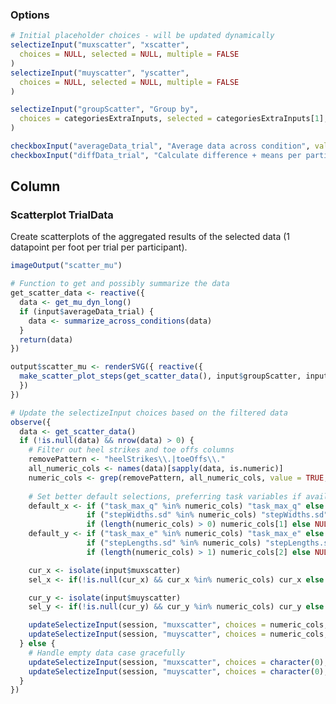 ### Options
```r
# Initial placeholder choices - will be updated dynamically
selectizeInput("muxscatter", "xscatter",
  choices = NULL, selected = NULL, multiple = FALSE
)
selectizeInput("muyscatter", "yscatter",
  choices = NULL, selected = NULL, multiple = FALSE
)

selectizeInput("groupScatter", "Group by",
  choices = categoriesExtraInputs, selected = categoriesExtraInputs[1], multiple = FALSE
)

checkboxInput("averageData_trial", "Average data across condition", value = FALSE)
checkboxInput("diffData_trial", "Calculate difference + means per participant", value = FALSE)
```

Column
--------------------------------------------

### Scatterplot TrialData {data-height=1500}
Create scatterplots of the aggregated results of the selected data (1 datapoint per foot per trial per participant).

```r
imageOutput("scatter_mu")
```

```r
# Function to get and possibly summarize the data
get_scatter_data <- reactive({
  data <- get_mu_dyn_long()
  if (input$averageData_trial) {
    data <- summarize_across_conditions(data)
  }
  return(data)
})

output$scatter_mu <- renderSVG({ reactive({
  make_scatter_plot_steps(get_scatter_data(), input$groupScatter, input$muxscatter, input$muyscatter, show_legend=TRUE, baseSize = input$baseSize)
  })
})

# Update the selectizeInput choices based on the filtered data
observe({
  data <- get_scatter_data()
  if (!is.null(data) && nrow(data) > 0) {
    # Filter out heel strikes and toe offs columns
    removePattern <- "heelStrikes\\.|toeOffs\\."
    all_numeric_cols <- names(data)[sapply(data, is.numeric)]
    numeric_cols <- grep(removePattern, all_numeric_cols, value = TRUE, invert = TRUE)
    
    # Set better default selections, preferring task variables if available
    default_x <- if ("task_max_q" %in% numeric_cols) "task_max_q" else
                 if ("stepWidths.sd" %in% numeric_cols) "stepWidths.sd" else
                 if (length(numeric_cols) > 0) numeric_cols[1] else NULL
    default_y <- if ("task_max_e" %in% numeric_cols) "task_max_e" else
                 if ("stepLengths.sd" %in% numeric_cols) "stepLengths.sd" else
                 if (length(numeric_cols) > 1) numeric_cols[2] else NULL

    cur_x <- isolate(input$muxscatter)
    sel_x <- if(!is.null(cur_x) && cur_x %in% numeric_cols) cur_x else default_x

    cur_y <- isolate(input$muyscatter)
    sel_y <- if(!is.null(cur_y) && cur_y %in% numeric_cols) cur_y else default_y

    updateSelectizeInput(session, "muxscatter", choices = numeric_cols, selected = sel_x)
    updateSelectizeInput(session, "muyscatter", choices = numeric_cols, selected = sel_y)
  } else {
    # Handle empty data case gracefully
    updateSelectizeInput(session, "muxscatter", choices = character(0), selected = NULL)
    updateSelectizeInput(session, "muyscatter", choices = character(0), selected = NULL)
  }
})

```
